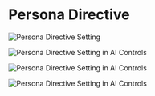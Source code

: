 # Persona Directive

![Persona Directive Setting](/images/personadirective4.png)

![Persona Directive Setting in AI Controls](/images/personadirective1.png)

![Persona Directive Setting in AI Controls](/images/personadirective2.png)

![Persona Directive Setting in AI Controls](/images/personadirective3.png)

